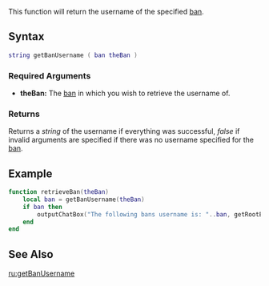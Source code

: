  
{{Server function}}
This function will return the username of the specified [[/ban.md|ban]].

==Syntax== 
<syntaxhighlight lang="lua">
string getBanUsername ( ban theBan )
</syntaxhighlight>

===Required Arguments=== 
*'''theBan:''' The [[/ban.md|ban]] in which you wish to retrieve the username of.

===Returns===
Returns a ''string'' of the username if everything was successful, ''false'' if invalid arguments are specified if there was no username specified for the [[/ban.md|ban]].

==Example==
<syntaxhighlight lang="lua">
function retrieveBan(theBan)
    local ban = getBanUsername(theBan)
    if ban then
        outputChatBox("The following bans username is: "..ban, getRootElement(), 255,255,255, true)
    end
end
</syntaxhighlight>

==See Also==
{{Admin functions}}
[[/ru:getBanUsername.md|ru:getBanUsername]]